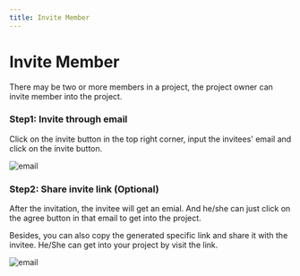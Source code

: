 ```yaml
---
title: Invite Member
---
```


# Invite Member

There may be two or more members in a project, the project owner can invite member into the project.

### Step1: Invite through email

Click on the invite button in the top right corner, input the invitees' email and click on the invite button.

![email](/manage/invite/email.png)

### Step2: Share invite link (Optional)

After the invitation, the invitee will get an emial. And he/she can just click on the agree button in that email to get into the project.

Besides, you can also copy the generated specific link and share it with the invitee. He/She can get into your project by visit the link.

![email](/manage/invite/success.png)


